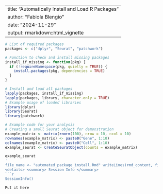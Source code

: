 
---
title: "Automatically Install and Load R Packages"
author: "Fabiola Blengio"
date: "2024-11-29"
output: rmarkdown::html_vignette
---

```r
# List of required packages
packages <- c("dplyr", "Seurat", "patchwork")

# Function to check and install missing packages
install_if_missing <- function(pkg) {
  if (!requireNamespace(pkg, quietly = TRUE)) {
    install.packages(pkg, dependencies = TRUE)
  }
}

# Install and load all packages
lapply(packages, install_if_missing)
lapply(packages, library, character.only = TRUE)
# Example usage of loaded libraries
library(dplyr)
library(Seurat)
library(patchwork)

# Example code for your analysis
# Creating a small Seurat object for demonstration
example_matrix <- matrix(rnorm(100), nrow = 10, ncol = 10)
rownames(example_matrix) <- paste0("Gene", 1:10)
colnames(example_matrix) <- paste0("Cell", 1:10)
example_seurat <- CreateSeuratObject(counts = example_matrix)

example_seurat
'
file_name <- "automated_package_install.Rmd" writeLines(rmd_content, file_name)
<details> <summary> Session Info </summary>
```r
SessionInfo()
```

```
Put it here 
```
</details>
